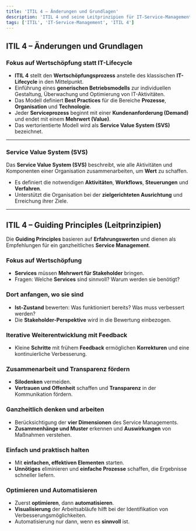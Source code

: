 ```yaml
---
title: 'ITIL 4 – Änderungen und Grundlagen'
description: 'ITIL 4 und seine Leitprinzipien für IT-Service-Management'
tags: ['ITIL', 'IT-Service-Management', 'ITIL 4']
---
```


## ITIL 4 – Änderungen und Grundlagen

### Fokus auf Wertschöpfung statt IT-Lifecycle

- **ITIL 4** stellt den **Wertschöpfungsprozess** anstelle des klassischen **IT-Lifecycle** in den Mittelpunkt.
- Einführung eines **generischen Betriebsmodells** zur individuellen Gestaltung, Überwachung und Optimierung von IT-Aktivitäten.
- Das Modell definiert **Best Practices** für die Bereiche **Prozesse**, **Organisation** und **Technologie**.
- Jeder **Serviceprozess** beginnt mit einer **Kundenanforderung (Demand)** und endet mit einem **Mehrwert (Value)**.
- Das wertorientierte Modell wird als **Service Value System (SVS)** bezeichnet.

---

### Service Value System (SVS)

Das **Service Value System (SVS)** beschreibt, wie alle Aktivitäten und Komponenten einer Organisation zusammenarbeiten, um **Wert** zu schaffen.

- Es definiert die notwendigen **Aktivitäten**, **Workflows**, **Steuerungen** und **Verfahren**.
- Unterstützt die Organisation bei der **zielgerichteten Ausrichtung** und Erreichung ihrer Ziele.

---

## ITIL 4 – Guiding Principles (Leitprinzipien)

Die **Guiding Principles** basieren auf **Erfahrungswerten** und dienen als Empfehlungen für ein ganzheitliches **Service Management**.

### Fokus auf Wertschöpfung

- **Services** müssen **Mehrwert für Stakeholder** bringen.
- Fragen: Welche **Services** sind sinnvoll? Warum werden sie benötigt?

### Dort anfangen, wo sie sind

- **Ist-Zustand** bewerten: Was funktioniert bereits? Was muss verbessert werden?
- Die **Stakeholder-Perspektive** wird in die Bewertung einbezogen.

### Iterative Weiterentwicklung mit Feedback

- Kleine **Schritte** mit frühem **Feedback** ermöglichen **Korrekturen** und eine kontinuierliche Verbesserung.
  
### Zusammenarbeit und Transparenz fördern

- **Silodenken** vermeiden.
- **Vertrauen und Offenheit** schaffen und **Transparenz** in der Kommunikation fördern.

### Ganzheitlich denken und arbeiten

- Berücksichtigung der **vier Dimensionen** des Service Managements.
- **Zusammenhänge und Muster** erkennen und **Auswirkungen** von Maßnahmen verstehen.

### Einfach und praktisch halten

- Mit **einfachen, effektiven Elementen** starten.
- **Unnötiges** eliminieren und **einfache Prozesse** schaffen, die Ergebnisse schneller liefern.

### Optimieren und Automatisieren

- Zuerst **optimieren**, dann **automatisieren**.
- **Visualisierung** der Arbeitsabläufe hilft bei der Identifikation von Verbesserungsmöglichkeiten.
- Automatisierung nur dann, wenn es **sinnvoll** ist.
